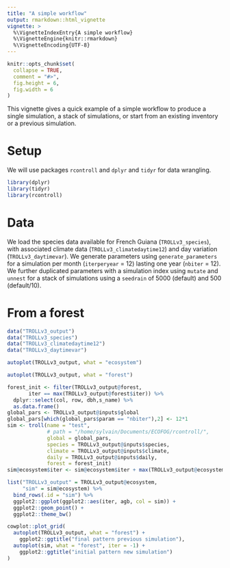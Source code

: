 ```yaml
---
title: "A simple workflow"
output: rmarkdown::html_vignette
vignette: >
  %\VignetteIndexEntry{A simple workflow}
  %\VignetteEngine{knitr::rmarkdown}
  %\VignetteEncoding{UTF-8}
---
```


```r
knitr::opts_chunk$set(
  collapse = TRUE,
  comment = "#>",
  fig.height = 6,
  fig.width = 6
)
```

This vignette gives a quick example of a simple workflow to produce a single simulation, a stack of simulations, or start from an existing inventory or a previous simulation.

# Setup

We will use packages `rcontroll` and `dplyr` and `tidyr` for data wrangling.

```r
library(dplyr)
library(tidyr)
library(rcontroll)
```

# Data

We load the species data available for French Guiana (`TROLLv3_species`), with associated climate data (`TROLLv3_climatedaytime12`) and day variation (`TROLLv3_daytimevar`). We generate parameters using `generate_parameters` for a simulation per month (`iterperyear` = 12) lasting one year (`nbiter` = 12). We further duplicated parameters with a simulation index using `mutate` and `unnest` for a stack of simulations using a `seedrain` of 5000 (default) and 500 (default/10). 

# From a forest

```r
data("TROLLv3_output")
data("TROLLv3_species")
data("TROLLv3_climatedaytime12")
data("TROLLv3_daytimevar")
```

```r
autoplot(TROLLv3_output, what = "ecosystem")
```

```r
autoplot(TROLLv3_output, what = "forest")
```

```r
forest_init <- filter(TROLLv3_output@forest, 
       iter == max(TROLLv3_output@forest$iter)) %>% 
  dplyr::select(col, row, dbh,s_name) %>% 
  as.data.frame()
global_pars <- TROLLv3_output@inputs$global
global_pars[which(global_pars$param == "nbiter"),2] <- 12*1
sim <- troll(name = "test",
             # path = "/home/sylvain/Documents/ECOFOG/rcontroll/",
             global = global_pars,
             species = TROLLv3_output@inputs$species,
             climate = TROLLv3_output@inputs$climate,
             daily = TROLLv3_output@inputs$daily,
             forest = forest_init)
sim@ecosystem$iter <- sim@ecosystem$iter + max(TROLLv3_output@ecosystem$iter)
```

```r
list("TROLLv3_output" = TROLLv3_output@ecosystem,
     "sim" = sim@ecosystem) %>% 
  bind_rows(.id = "sim") %>% 
  ggplot2::ggplot(ggplot2::aes(iter, agb, col = sim)) +
  ggplot2::geom_point() +
  ggplot2::theme_bw()
```

```r
cowplot::plot_grid(
  autoplot(TROLLv3_output, what = "forest") +
    ggplot2::ggtitle("final pattern previous simulation"),
  autoplot(sim, what = "forest", iter = -1) +
    ggplot2::ggtitle("initial pattern new simulation")
)
```


